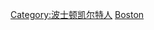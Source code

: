 <noinclude>{{noteTA|G1=NBA}}</noinclude>{{Navbox
| name  = 波士顿凯尔特人
| title = [[波士顿凯尔特人|{{color|#{{NBA color|Boston Celtics|2}}|波士顿凯尔特人}}]]
| bodyclass = hlist
| titlestyle = {{NBA color cell|Boston Celtics|border=2}};
| basestyle = {{NBA color cell2|Boston Celtics|border=2}};
| state = {{{state|autocollapse}}}

| above = [[马萨诸塞州| {{color|#{{NBA color|波士頓塞爾提克|4}}|-{zh-hans:马萨诸塞州;zh-hk:麻省;zh-tw:麻薩諸塞州;}-}} ]] [[波士顿| {{color|#{{NBA color|波士頓塞爾提克|4}}|波士頓}}]]

| group2 = 歷程
| list2 = {{le|History of the Boston Celtics||球隊歷史}} • [[波士頓凱爾特人歷年球員名單|歷年球員名單]] • [[波士頓凱爾特人賽績列表|過往賽績]] • [[波士顿凯尔特人電視直播列表|電視直播]] • {{le|List of Boston Celtics accomplishments and records||紀錄}}• [[波士頓凱爾特人教练列表|教练]]• [[波士頓凱爾特人賽績列表|賽季]] • '''[[2020–21 波士顿凯尔特人赛季|現時賽季]]''' 

| group3= 場館
| list3= [[东北大学 (美国)|东北大学]] • [[:en:Boston Garden|波士顿花园]] • [[:en:XL Center|哈特福德市中心]] • '''[[TD花园|多倫多道明銀行花园]]'''

| group4 = 人員
| list4 =
;擁有者
:{{le|Boston Basketball Partners}}
;總裁
:[[布拉德·史蒂文斯]]
;總經理
:[[布拉德·史蒂文斯]]
;總教練
:[[伊姆·烏度卡]]

|group5= 退休背號
|list5= [[罗伯特·派瑞許|00]] • [[沃尔特·布朗|1]] • [[阿诺德·奥尔巴赫|2]] • [[丹尼斯·強森|3]] • [[凱文·賈奈特|5]] • [[比尔·羅素|6]] • [[乔·乔·怀特|10]] • [[鲍勃·库锡|14]] • [[汤姆·海因索恩|15]] • [[萨奇·桑德斯|16]] • [[约翰·哈维奇克|17]] • [[戴弗·考文斯|18]] • [[唐·尼尔森|19]] • [[比尔·夏曼|21]] • [[爱德·麦考利|22]] • [[弗兰克·蘭姆西|23]] • [[萨姆·琼斯 (篮球运动员)|24]] • [[K·C·瓊斯|25]] • [[塞德里克·麦克斯维尔|31]] • [[凯文·麥克海爾|32]] • [[拉里·伯德|33]] • [[保罗·皮尔斯|34]] • [[雷吉·路易斯|35]] • [[吉姆·路克斯特夫|LOSCY]] • [[強尼·莫斯特|MIC]] 

|group6= NBA總冠軍
|list6=[[:en:1957 NBA Finals|1957]] • [[:en:1959 NBA Finals|1959]] • [[:en:1960 NBA Finals|1960]] • [[:en:1961 NBA Finals|1961]] • [[:en:1962 NBA Finals|1962]] • [[:en:1963 NBA Finals|1963]] • [[:en:1964 NBA Finals|1964]] • [[:en:1965 NBA Finals|1965]] • [[:en:1966 NBA Finals|1966]] • [[:en:1968 NBA Finals|1968]] • [[:en:1969 NBA Finals|1969]] • [[:en:1974 NBA Finals|1974]] • [[:en:1976 NBA Finals|1976]] • [[:en:1981 NBA Finals|1981]] • [[:en:1984 NBA Finals|1984]] • [[:en:1986 NBA Finals|1986]] • [[2008年NBA總決賽|2008]] 

|group7= 世仇
|list7= [[底特律活塞]] • [[洛杉磯湖人]] • [[紐約尼克]] • [[費城76人]]

|below= <nowiki>*</nowiki><small>1969年的NBA總冠軍是波士顿凯尔特人，但由于杰里·韦斯特勇于抗擊在當時還是絕症的癌症，因而總决賽MVP由落敗方洛杉磯湖人的球員杰里·韦斯特獲得。</small>}}<noinclude>  
[[Category:波士顿凯尔特人]]
[[Category:NBA球队导航模板|Boston]]
</noinclude>